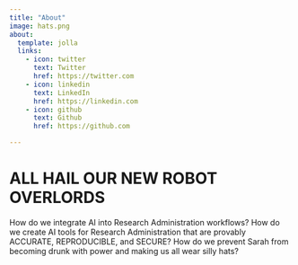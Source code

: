 ```yaml
---
title: "About"
image: hats.png
about:
  template: jolla
  links:
    - icon: twitter
      text: Twitter
      href: https://twitter.com
    - icon: linkedin
      text: LinkedIn
      href: https://linkedin.com
    - icon: github
      text: Github
      href: https://github.com

---
```


# ALL HAIL OUR NEW ROBOT OVERLORDS

How do we integrate AI into Research Administration workflows?  How do we create AI tools for Research Administration that are provably ACCURATE, REPRODUCIBLE, and SECURE?  How do we prevent Sarah from becoming drunk with power and making us all wear silly hats?
